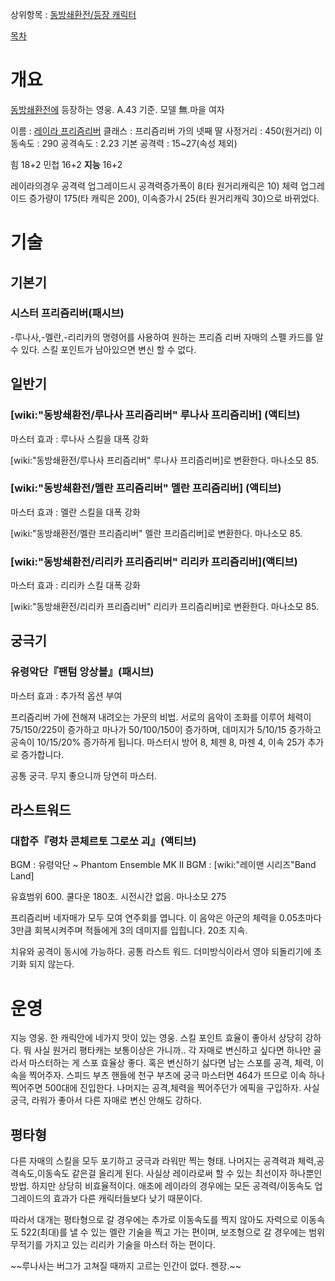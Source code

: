 상위항목 : [[동방쇄환전/등장 캐릭터]]

[[목차]]
= 개요 =

[[동방쇄환전]]에 등장하는 영웅. A.43 기준. 모델 無.마을 여자

이름 : [[레이라 프리즘리버]]
클래스 : 프리즘리버 가의 넷째 딸
사정거리 : 450(원거리)
이동속도 : 290
공격속도 : 2.23
기본 공격력 : 15~27(속성 제외)

힘 18+2
민첩 16+2
'''지능''' 16+2

레이라의경우 공격력 업그레이드시 공격력증가폭이 8(타 원거리캐릭은 10) 체력 업그레이드 증가량이 175(타 캐릭은 200), 이속증가시 25(타 원거리캐릭 30)으로 바뀌었다.

= 기술 =

== 기본기 ==

=== 시스터 프리즘리버(패시브) ===

-루나사,-멜란,-리리카의 명령어를 사용하여 원하는 프리즘 리버 자매의 스펠 카드를 알 수 있다. 스킬 포인트가 남아있으면 변신 할 수 없다.


== 일반기 ==


=== [wiki:"동방쇄환전/루나사 프리즘리버" 루나사 프리즘리버] (액티브) ===

마스터 효과 : 루나사 스킬을 대폭 강화

[wiki:"동방쇄환전/루나사 프리즘리버" 루나사 프리즘리버]로 변환한다. 마나소모 85.

=== [wiki:"동방쇄환전/멜란 프리즘리버" 멜란 프리즘리버] (액티브) ===

마스터 효과 : 멜란 스킬을 대폭 강화

[wiki:"동방쇄환전/멜란 프리즘리버" 멜란 프리즘리버]로 변환한다. 마나소모 85.

=== [wiki:"동방쇄환전/리리카 프리즘리버" 리리카 프리즘리버](액티브) ===

마스터 효과 : 리리카 스킬 대폭 강화

[wiki:"동방쇄환전/리리카 프리즘리버" 리리카 프리즘리버]로 변환한다. 마나소모 85.

== 궁극기 ==

=== 유령악단『팬텀 앙상블』(패시브) ===

마스터 효과 : 추가적 옵션 부여

프리즘리버 가에 전해져 내려오는 가문의 비법. 서로의 음악이 조화를 이루어 체력이 75/150/225이 증가하고 마나가 50/100/150이 증가하며, 데미지가 5/10/15 증가하고 공속이 10/15/20% 증가하게 됩니다. 마스터시 방어 8, 체젠 8, 마젠 4, 이속 25가 추가로 증가합니다.

공통 궁극. 무지 좋으니까 당연히 마스터.

== 라스트워드 ==

=== 대합주『령차 콘체르토 그로쏘 괴』(액티브) ===

BGM : 유령악단 ~ Phantom Ensemble
MK II BGM : [wiki:"레이맨 시리즈"Band Land]

유효범위 600. 쿨다운 180초. 시전시간 없음. 마나소모 275

프리즘리버 네자매가 모두 모여 연주회를 엽니다. 이 음악은 아군의 체력을 0.05초마다 3만큼 회복시켜주며 적들에게 3의 데미지를 입힙니다. 20초 지속. 

치유와 공격이 동시에 가능하다. 공통 라스트 워드. 더미방식이라서 영야 되돌리기에 초기화 되지 않는다.


= 운영 =

지능 영웅. 한 캐릭안에 네가지 맛이 있는 영웅. 스킬 포인트 효율이 좋아서 상당히 강하다. 뭐 사실 원거리 평타캐는 보통이상은 가니까.. 각 자매로 변신하고 싶다면 하나만 골라서 마스터하는 게 스포 효율상 좋다. 혹은 변신하기 싫다면 남는 스포를 공격, 체력, 이속을 찍어주자. 스피드 부츠 핸들에 천구 부츠에 궁극 마스터면 464가 뜨므로 이속 하나 찍어주면 500대에 진입한다. 나머지는 공격,체력을 찍어주던가 에픽을 구입하자. 사실 궁극, 라워가 좋아서 다른 자매로 변신 안해도 강하다.

== 평타형 ==

다른 자매의 스킬을 모두 포기하고 궁극과 라워만 찍는 형태. 나머지는 공격력과 체력,공격속도,이동속도 같은걸 올리게 된다. 사실상 레이라로써 할 수 있는 최선이자 하나뿐인 방법. 하지만 상당히 비효율적이다. 애초에 레이라의 경우에는 모든 공격력/이동속도 업그레이드의 효과가 다른 캐릭터들보다 낮기 때문이다.

따라서 대개는 평타형으로 갈 경우에는 추가로 이동속도를 찍지 않아도 자력으로 이동속도 522(최대)를 낼 수 있는 멜란 기술을 찍고 가는 편이며, 보조형으로 갈 경우에는 범위 무적기를 가지고 있는 리리카 기술을 마스터 하는 편이다.

~~루나사는 버그가 고쳐질 때까지 고르는 인간이 없다. 젠장.~~
